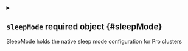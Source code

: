 
<details className="config-field" data-expandable="true">
<summary>

## `sleepMode` <span className="config-field-required" data-required="false">required</span> <span className="config-field-type">object</span> <span className="config-field-default"></span> <span className="config-field-enum"></span> {#sleepMode}

SleepMode holds the native sleep mode configuration for Pro clusters

</summary>




<details className="config-field" data-expandable="false" open>
<summary>

### `enabled` <span className="config-field-required" data-required="false">required</span> <span className="config-field-type">boolean</span> <span className="config-field-default"></span> <span className="config-field-enum"></span> {#sleepMode-enabled}

Enabled toggles the sleep mode functionality, allowing for disabling sleep mode without removing other config

</summary>



</details>



<details className="config-field" data-expandable="false" open>
<summary>

### `timeZone` <span className="config-field-required" data-required="false">required</span> <span className="config-field-type">string</span> <span className="config-field-default"></span> <span className="config-field-enum"></span> {#sleepMode-timeZone}

Timezone represents the timezone a sleep schedule should run against, defaulting to UTC if unset

</summary>



</details>



<details className="config-field" data-expandable="true">
<summary>

### `autoSleep` <span className="config-field-required" data-required="false">required</span> <span className="config-field-type">object</span> <span className="config-field-default"></span> <span className="config-field-enum"></span> {#sleepMode-autoSleep}

AutoSleep holds autoSleep details

</summary>




<details className="config-field" data-expandable="false" open>
<summary>

#### `afterInactivity` <span className="config-field-required" data-required="false">required</span> <span className="config-field-type">string</span> <span className="config-field-default"></span> <span className="config-field-enum"></span> {#sleepMode-autoSleep-afterInactivity}

AfterInactivity represents how long a vCluster can be idle before workloads are automaticaly put to sleep

</summary>



</details>



<details className="config-field" data-expandable="false" open>
<summary>

#### `schedule` <span className="config-field-required" data-required="false">required</span> <span className="config-field-type">string</span> <span className="config-field-default"></span> <span className="config-field-enum"></span> {#sleepMode-autoSleep-schedule}

Schedule represents a cron schedule for when to sleep workloads

</summary>



</details>



<details className="config-field" data-expandable="true">
<summary>

#### `exclude` <span className="config-field-required" data-required="false">required</span> <span className="config-field-type">object</span> <span className="config-field-default"></span> <span className="config-field-enum"></span> {#sleepMode-autoSleep-exclude}

Exclude holds configuration for labels that, if present, will prevent a workload from going to sleep

</summary>




<details className="config-field" data-expandable="true">
<summary>

##### `selector` <span className="config-field-required" data-required="false">required</span> <span className="config-field-type">object</span> <span className="config-field-default"></span> <span className="config-field-enum"></span> {#sleepMode-autoSleep-exclude-selector}



</summary>




<details className="config-field" data-expandable="false" open>
<summary>

##### `labels` <span className="config-field-required" data-required="false">required</span> <span className="config-field-type">object</span> <span className="config-field-default"></span> <span className="config-field-enum"></span> {#sleepMode-autoSleep-exclude-selector-labels}

Labels defines what labels should be looked for

</summary>



</details>


</details>


</details>


</details>



<details className="config-field" data-expandable="true">
<summary>

### `autoWakeup` <span className="config-field-required" data-required="false">required</span> <span className="config-field-type">object</span> <span className="config-field-default"></span> <span className="config-field-enum"></span> {#sleepMode-autoWakeup}

AutoWakeup holds configuration for waking the vCluster on a schedule rather than waiting for some activity.

</summary>




<details className="config-field" data-expandable="false" open>
<summary>

#### `schedule` <span className="config-field-required" data-required="false">required</span> <span className="config-field-type">string</span> <span className="config-field-default"></span> <span className="config-field-enum"></span> {#sleepMode-autoWakeup-schedule}



</summary>



</details>


</details>


</details>
